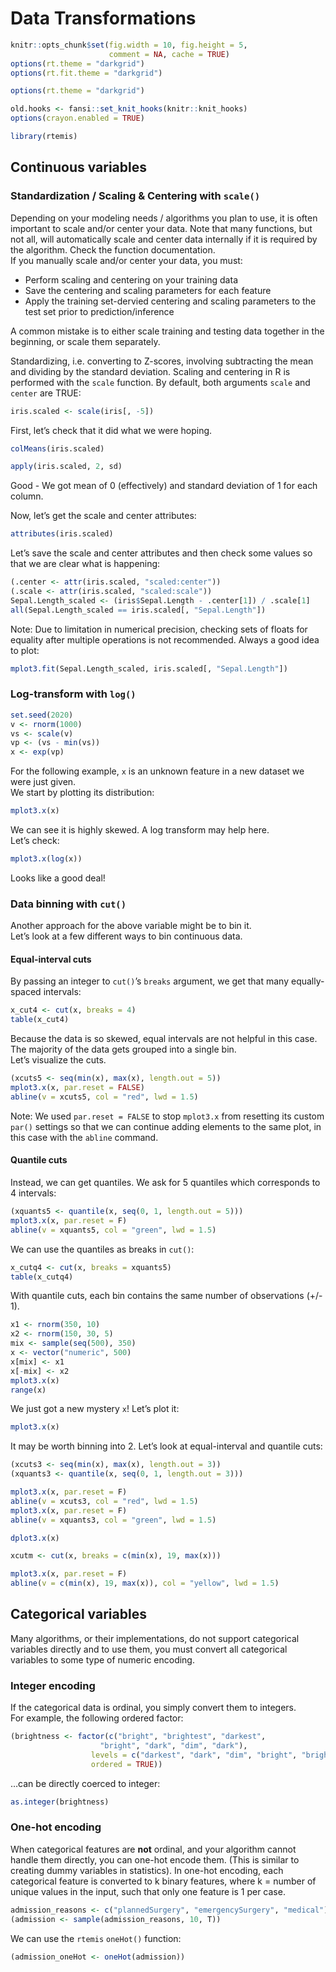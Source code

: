 # Data Transformations {#datatrans}

```r
knitr::opts_chunk$set(fig.width = 10, fig.height = 5,
                      comment = NA, cache = TRUE) 
options(rt.theme = "darkgrid")
options(rt.fit.theme = "darkgrid")
```

```r
options(rt.theme = "darkgrid")
```

```r
old.hooks <- fansi::set_knit_hooks(knitr::knit_hooks)
options(crayon.enabled = TRUE)
```

```r
library(rtemis)
```

## Continuous variables
### Standardization / Scaling & Centering with `scale()`
Depending on your modeling needs / algorithms you plan to use, it is often important to scale and/or center your data. Note that many functions, but not all, will automatically scale and center data internally if it is required by the algorithm. Check the function documentation.  
If you manually scale and/or center your data, you must:  

* Perform scaling and centering on your training data
* Save the centering and scaling parameters for each feature
* Apply the training set-dervied centering and scaling parameters to the test set prior to prediction/inference

A common mistake is to either scale training and testing data together in the beginning, or scale them separately.  

Standardizing, i.e. converting to Z-scores, involving subtracting the mean and dividing by the standard deviation. 
Scaling and centering in R is performed with the `scale` function. By default, both arguments `scale` and `center` are TRUE:
```r
iris.scaled <- scale(iris[, -5])
```

First, let's check that it did what we were hoping.  
```r
colMeans(iris.scaled)
```
```r
apply(iris.scaled, 2, sd)
```

Good - We got mean of 0 (effectively) and standard deviation of 1 for each column.  

Now, let's get the scale and center attributes:
```r
attributes(iris.scaled)
```

Let's save the scale and center attributes and then check some values so that we are clear what is happening:
```r
(.center <- attr(iris.scaled, "scaled:center"))
(.scale <- attr(iris.scaled, "scaled:scale"))
Sepal.Length_scaled <- (iris$Sepal.Length - .center[1]) / .scale[1]
all(Sepal.Length_scaled == iris.scaled[, "Sepal.Length"])
```

Note: Due to limitation in numerical precision, checking sets of floats for equality after multiple operations is not recommended. Always a good idea to plot:
```r
mplot3.fit(Sepal.Length_scaled, iris.scaled[, "Sepal.Length"])
```

### Log-transform with `log()`
```r
set.seed(2020)
v <- rnorm(1000)
vs <- scale(v)
vp <- (vs - min(vs))
x <- exp(vp)
```

For the following example, `x` is an unknown feature in a new dataset we were just given.  
We start by plotting its distribution:
```r
mplot3.x(x)
```
We can see it is highly skewed. A log transform may help here.  
Let's check:
```r
mplot3.x(log(x))
```

Looks like a good deal!

### Data binning with `cut()`
Another approach for the above variable might be to bin it.  
Let's look at a few different ways to bin continuous data.


#### Equal-interval cuts
By passing an integer to `cut()`'s `breaks` argument, we get that many equally-spaced intervals:
```r
x_cut4 <- cut(x, breaks = 4)
table(x_cut4)
```
Because the data is so skewed, equal intervals are not helpful in this case. The majority of the data gets grouped into a single bin.  
Let's visualize the cuts.
```r
(xcuts5 <- seq(min(x), max(x), length.out = 5))
mplot3.x(x, par.reset = FALSE)
abline(v = xcuts5, col = "red", lwd = 1.5)
```
Note: We used `par.reset = FALSE` to stop `mplot3.x` from resetting its custom `par()` settings so that we can continue adding elements to the same plot, in this case with the `abline` command.  

#### Quantile cuts
Instead, we can get quantiles. We ask for 5 quantiles which corresponds to 4 intervals:
```r
(xquants5 <- quantile(x, seq(0, 1, length.out = 5)))
mplot3.x(x, par.reset = F)
abline(v = xquants5, col = "green", lwd = 1.5)
```

We can use the quantiles as breaks in `cut()`:
```r
x_cutq4 <- cut(x, breaks = xquants5)
table(x_cutq4)
```

With quantile cuts, each bin contains the same number of observations (+/- 1).  

```r
x1 <- rnorm(350, 10)
x2 <- rnorm(150, 30, 5)
mix <- sample(seq(500), 350)
x <- vector("numeric", 500)
x[mix] <- x1
x[-mix] <- x2
mplot3.x(x)
range(x)
```

We just got a new mystery `x`! Let's plot it:
```r
mplot3.x(x)
```

It may be worth binning into 2. Let's look at equal-interval and quantile cuts:  
```r
(xcuts3 <- seq(min(x), max(x), length.out = 3))
(xquants3 <- quantile(x, seq(0, 1, length.out = 3)))
```
```r
mplot3.x(x, par.reset = F)
abline(v = xcuts3, col = "red", lwd = 1.5)
mplot3.x(x, par.reset = F)
abline(v = xquants3, col = "green", lwd = 1.5)
```

```r
dplot3.x(x)
```

```r
xcutm <- cut(x, breaks = c(min(x), 19, max(x)))
```

```r
mplot3.x(x, par.reset = F)
abline(v = c(min(x), 19, max(x)), col = "yellow", lwd = 1.5)
```


## Categorical variables
Many algorithms, or their implementations, do not support categorical variables directly and to use them, you must convert all categorical variables to some type of numeric encoding.

### Integer encoding
If the categorical data is ordinal, you simply convert them to integers.  
For example, the following ordered factor:
```r
(brightness <- factor(c("bright", "brightest", "darkest",
                    "bright", "dark", "dim", "dark"),
                  levels = c("darkest", "dark", "dim", "bright", "brightest"),
                  ordered = TRUE))
```
...can be directly coerced to integer:

```r
as.integer(brightness)
```

### One-hot encoding
When categorical features are **not** ordinal, and your algorithm cannot handle them directly, you can one-hot encode them. (This is similar to creating dummy variables in statistics). In one-hot encoding, each categorical feature is converted to k binary features, where k = number of unique values in the input, such that only one feature is 1 per case.

```r
admission_reasons <- c("plannedSurgery", "emergencySurgery", "medical")
(admission <- sample(admission_reasons, 10, T))
```
We can use the `rtemis` `oneHot()` function:
```r
(admission_oneHot <- oneHot(admission))
```

